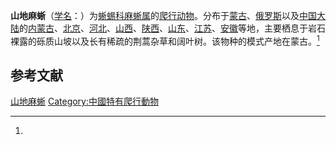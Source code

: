 {{Speciesbox
| name = 山地麻蜥
| status = 
| status_system = 
| image = 
| genus = Eremias
| species = brenchleyi
| authority = (Guenther, 1872)<ref name='id4518'>{{cite web| url =http://www.bioinfo.cn/db05/BjdwSpecies.php?action=view&id=4518| title =山地麻蜥| work =《中国动物物种编目数据库》| publisher =中国科学院微生物研究所| author =中国科学院动物研究所| accessdate =2009-04-11| deadurl =yes| archiveurl =https://web.archive.org/web/20131203122335/http://www.bioinfo.cn/db05/BjdwSpecies.php?action=view| archivedate =2013-12-03}}</ref>
}}

'''山地麻蜥'''（[[学名|学名]]：{{lang|la|''Eremias brenchleyi''}}）为[[蜥蜴科|蜥蜴科]][[麻蜥属|麻蜥属]]的[[爬行动物|爬行动物]]。分布于[[蒙古|蒙古]]、[[俄罗斯|俄罗斯]]以及[[中国大陆|中国大陆]]的[[内蒙古|内蒙古]]、[[北京|北京]]、[[河北|河北]]、[[山西|山西]]、[[陕西|陕西]]、[[山东|山东]]、[[江苏|江苏]]、[[安徽|安徽]]等地，主要栖息于岩石裸露的砾质山坡以及长有稀疏的荆蒿杂草和阔叶树。该物种的模式产地在蒙古。<ref name='id4518'/>

== 参考文献 ==
{{reflist}}

{{Wikispecies|Eremias brenchleyi}}
{{Taxonbar|from=Q2153074}}

[[Category:麻蜥属|山地麻蜥]]
[[Category:中國特有爬行動物|Category:中國特有爬行動物]]


{{蜥蜴小作品}}